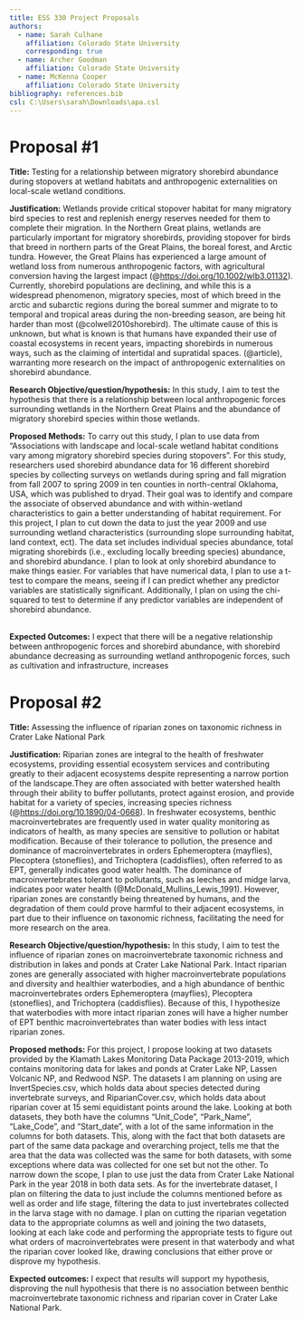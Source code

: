```yaml
---
title: ESS 330 Project Proposals
authors: 
  - name: Sarah Culhane
    affiliation: Colorado State University
    corresponding: true
  - name: Archer Goodman
    affiliation: Colorado State University
  - name: McKenna Cooper
    affiliation: Colorado State University
bibliography: references.bib
csl: C:\Users\sarah\Downloads\apa.csl
---
```


# Proposal #1

**Title:** Testing for a relationship between migratory shorebird abundance during stopovers at wetland habitats and anthropogenic externalities on local-scale wetland conditions.

**Justification:** Wetlands provide critical stopover habitat for many migratory bird species to rest and replenish energy reserves needed for them to complete their migration. In the Northern Great plains, wetlands are particularly important for migratory shorebirds, providing stopover for birds that breed in northern parts of the Great Plains, the boreal forest, and Arctic tundra. However, the Great Plains has experienced a large amount of wetland loss from numerous anthropogenic factors, with agricultural conversion having the largest impact (\@<https://doi.org/10.1002/wlb3.01132>). Currently, shorebird populations are declining, and while this is a widespread phenomenon, migratory species, most of which breed in the arctic and subarctic regions during the boreal summer and migrate to to temporal and tropical areas during the non-breeding season, are being hit harder than most (\@colwell2010shorebird). The ultimate cause of this is unknown, but what is known is that humans have expanded their use of coastal ecosystems in recent years, impacting shorebirds in numerous ways, such as the claiming of intertidal and supratidal spaces. (\@article), warranting more research on the impact of anthropogenic externalities on shorebird abundance.

**Research Objective/question/hypothesis:** In this study, I aim to test the hypothesis that there is a relationship between local anthropogenic forces surrounding wetlands in the Northern Great Plains and the abundance of migratory shorebird species within those wetlands.

**Proposed Methods:** To carry out this study, I plan to use data from “Associations with landscape and local-scale wetland habitat conditions vary among migratory shorebird species during stopovers”. For this study, researchers used shorebird abundance data for 16 different shorebird species by collecting surveys on wetlands during spring and fall migration from fall 2007 to spring 2009 in ten counties in north-central Oklahoma, USA, which was published to dryad. Their goal was to identify and compare the associate of observed abundance and with within-wetland characteristics to gain a better understanding of habitat requirement. For this project, I plan to cut down the data to just the year 2009 and use surrounding wetland characteristics (surrounding slope surrounding habitat, land context, ect). The data set includes individual species abundance, total migrating shorebirds (i.e., excluding locally breeding species) abundance, and shorebird abundance. I plan to look at only shorebird abundance to make things easier. For variables that have numerical data, I plan to use a t-test to compare the means, seeing if I can predict whether any predictor variables are statistically significant. Additionally, I plan on using the chi-squared to test to determine if any predictor variables are independent of shorebird abundance.

\
**Expected Outcomes:** I expect that there will be a negative relationship between anthropogenic forces and shorebird abundance, with shorebird abundance decreasing as surrounding wetland anthropogenic forces, such as cultivation and infrastructure, increases

# Proposal #2

**Title:** Assessing the influence of riparian zones on taxonomic richness in Crater Lake National Park

**Justification:** Riparian zones are integral to the health of freshwater ecosystems, providing essential ecosystem services and contributing greatly to their adjacent ecosystems despite representing a narrow portion of the landscape.They are often associated with better watershed health through their ability to buffer pollutants, protect against erosion, and provide habitat for a variety of species, increasing species richness (\@<https://doi.org/10.1890/04-0668>). In freshwater ecosystems, benthic macroinvertebrates are frequently used in water quality monitoring as indicators of health, as many species are sensitive to pollution or habitat modification. Because of their tolerance to pollution, the presence and dominance of macroinvertebrates in orders Ephemeroptera (mayflies), Plecoptera (stoneflies), and Trichoptera (caddisflies), often referred to as EPT, generally indicates good water health. The dominance of macroinvertebrates tolerant to pollutants, such as leeches and midge larva, indicates poor water health (\@McDonald_Mullins_Lewis_1991). However, riparian zones are constantly being threatened by humans, and the degradation of them could prove harmful to their adjacent ecosystems, in part due to their influence on taxonomic richness, facilitating the need for more research on the area.

**Research Objective/question/hypothesis:** In this study, I aim to test the influence of riparian zones on macroinvertebrate taxonomic richness and distribution in lakes and ponds at Crater Lake National Park. Intact riparian zones are generally associated with higher macroinvertebrate populations and diversity and healthier waterbodies, and a high abundance of benthic macroinvertebrates orders Ephemeroptera (mayflies), Plecoptera (stoneflies), and Trichoptera (caddisflies). Because of this, I hypothesize that waterbodies with more intact riparian zones will have a higher number of EPT benthic macroinvertebrates than water bodies with less intact riparian zones. 

**Proposed methods:** For this project, I propose looking at two datasets provided by the Klamath Lakes Monitoring Data Package 2013-2019, which contains monitoring data for lakes and ponds at Crater Lake NP, Lassen Volcanic NP, and Redwood NSP. The datasets I am planning on using are InvertSpecies.csv, which holds data about species detected during invertebrate surveys, and RiparianCover.csv, which holds data about riparian cover at 15 semi equidistant points around the lake. Looking at both datasets, they both have the columns “Unit_Code”, “Park_Name”, “Lake_Code”, and “Start_date”, with a lot of the same information in the columns for both datasets. This, along with the fact that both datasets are part of the same data package and overarching project, tells me that the area that the data was collected was the same for both datasets, with some exceptions where data was collected for one set but not the other. To narrow down the scope, I plan to use just the data from Crater Lake National Park in the year 2018 in both data sets. As for the invertebrate dataset, I plan on filtering the data to just include the columns mentioned before as well as order and life stage, filtering the data to just invertebrates collected in the larva stage with no damage. I plan on cutting the riparian vegetation data to the appropriate columns as well and joining the two datasets, looking at each lake code and performing the appropriate tests to figure out what orders of macroinvertebrates were present in that waterbody and what the riparian cover looked like, drawing conclusions that either prove or disprove my hypothesis.

**Expected outcomes:** I expect that results will support my hypothesis, disproving the null hypothesis that there is no association between benthic macroinvertebrate taxonomic richness and riparian cover in Crater Lake National Park.
